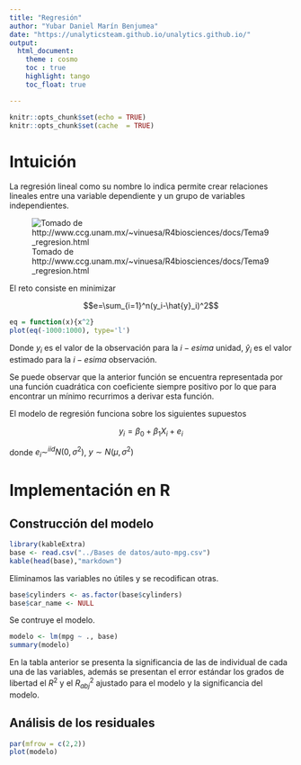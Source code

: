 ```yaml
---
title: "Regresión"
author: "Yubar Daniel Marín Benjumea"
date: "https://unalyticsteam.github.io/unalytics.github.io/"
output: 
  html_document:
    theme : cosmo
    toc : true
    highlight: tango
    toc_float: true

---
```


```r
knitr::opts_chunk$set(echo = TRUE)
knitr::opts_chunk$set(cache  = TRUE)
```

# Intuición

La regresión lineal como su nombre lo indica permite crear relaciones lineales entre una variable dependiente y un grupo de variables independientes.

![Tomado de http://www.ccg.unam.mx/~vinuesa/R4biosciences/docs/Tema9_regresion.html](regresion.png)

El reto consiste en minimizar

$$e=\sum_{i=1}^n(y_i-\hat{y}_i)^2$$

```r
eq = function(x){x^2}
plot(eq(-1000:1000), type='l')
```



Donde $y_i$ es el valor de la observación para la $i-esima$  unidad, $\hat{y}_i$ es el valor estimado para la $i-esima$ observación.

Se puede observar que la anterior función se encuentra representada por una función cuadrática con coeficiente siempre positivo por lo que para encontrar un mínimo recurrimos a derivar esta función.


El modelo de regresión funciona sobre los siguientes supuestos

$$y_i = \beta_0+ \beta_1X_i+ e_i$$ 


donde $e_i\sim^{iid} N(0, \sigma^2)$, $y\sim N(\mu,\sigma^2)$


# Implementación en R

## Construcción del modelo


```r
library(kableExtra)
base <- read.csv("../Bases de datos/auto-mpg.csv")
kable(head(base),"markdown")
```

Eliminamos las variables no útiles y se recodifican otras.


```r
base$cylinders <- as.factor(base$cylinders)
base$car_name <- NULL
```

Se contruye el modelo.

```r
modelo <- lm(mpg ~ ., base)
summary(modelo)
```

En la tabla anterior se presenta la significancia de las de individual de cada una de las variables, además se presentan el error estándar los grados de libertad el $R^2$ y el $R_{abj}^2$ ajustado para el modelo y la significancia del modelo.


## Análisis de los residuales

```r
par(mfrow = c(2,2))
plot(modelo)
```



 